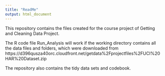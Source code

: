 ```yaml
---
title: "ReadMe"
output: html_document
---
```


This repository contains the files created for the course project of Getting and Cleaning Data Project.

The R code file Run_Analysis will work if the working directory contains all the data files and folders, which were 
downloaded from https://d396qusza40orc.cloudfront.net/getdata%2Fprojectfiles%2FUCI%20HAR%20Dataset.zip 

The repository also contains the tidy data sets and codebook.
